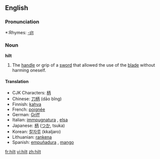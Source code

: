 ==English==

===Pronunciation===
*:Rhymes: [[Rhymes:English:-ɪlt|-ɪlt]]

===Noun===
'''hilt'''

#The [[handle]] or grip of a [[sword]] that allowed the use of the [[blade]] without harming oneself.

====Translation====
*CJK Characters: [[柄]]
*Chinese: [[刀柄]] (dāo bǐng)
*Finnish: [[kahva]]
*French: [[poignée]] {{f}}
*German: [[Griff]] {{m}}
*Italian: [[immpugnatura]] {{f}}, [[elsa]] {{f}}
*Japanese: [[柄]] ([[つか]], tsuka)
*Korean: [[칼자루]] (kkaljaro)
*Lithuanian: [[rankena]] {{f}}
*Spanish: [[empuñadura]] {{f}}, [[mango]] {{m}}

[[fr:hilt]]
[[vi:hilt]]
[[zh:hilt]]
